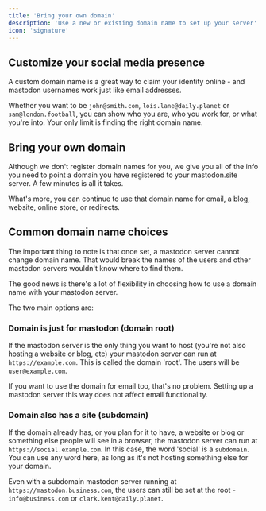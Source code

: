 ```yaml
---
title: 'Bring your own domain'
description: 'Use a new or existing domain name to set up your server'
icon: 'signature'
---
```


## Customize your social media presence

A custom domain name is a great way to claim your identity online - and mastodon usernames work just like email addresses.

Whether you want to be `john@smith.com`, `lois.lane@daily.planet` or `sam@london.football`, you can show who you are, who you work for, or what you're into. Your only limit is finding the right domain name.

## Bring your own domain

Although we don't register domain names for you, we give you all of the info you need to point a domain you have registered to your mastodon.site server. A few minutes is all it takes.

What's more, you can continue to use that domain name for email, a blog, website, online store, or redirects.

## Common domain name choices

<Tip>The important thing to note is that once set, a mastodon server cannot change domain name. That would break the names of the users and other mastodon servers wouldn't know where to find them.</Tip>

The good news is there's a lot of flexibility in choosing how to use a domain name with your mastodon server.

The two main options are:
### Domain is just for mastodon (domain root)

If the mastodon server is the only thing you want to host (you're not also hosting a website or blog, etc) your mastodon server can run at `https://example.com`. This is called the domain 'root'. The users will be `user@example.com`.

If you want to use the domain for email too, that's no problem. Setting up a mastodon server this way does not affect email functionality.

### Domain also has a site (subdomain)

If the domain already has, or you plan for it to have, a website or blog or something else people will see in a browser, the mastodon server can run at `https://social.example.com`. In this case, the word 'social' is a `subdomain`. You can use any word here, as long as it's not hosting something else for your domain.

Even with a subdomain mastodon server running at `https://mastodon.business.com`, the users can still be set at the root - `info@business.com` or `clark.kent@daily.planet`.